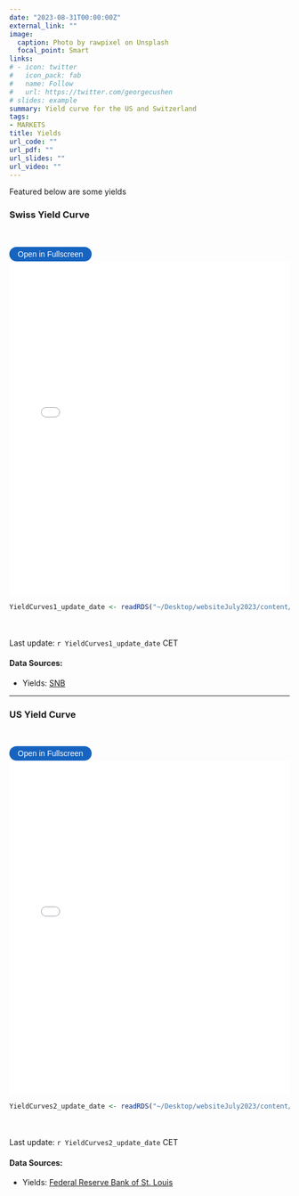 ```yaml
---
date: "2023-08-31T00:00:00Z"
external_link: ""
image: 
  caption: Photo by rawpixel on Unsplash
  focal_point: Smart
links:
# - icon: twitter
#   icon_pack: fab
#   name: Follow
#   url: https://twitter.com/georgecushen
# slides: example
summary: Yield curve for the US and Switzerland
tags:
- MARKETS
title: Yields
url_code: ""
url_pdf: ""
url_slides: ""
url_video: ""
---
```

<!-- {{< load-plotly >}} -->

Featured below are some yields

### Swiss Yield Curve
<br> 

<button onclick="toggleFullscreen('iframe1')" style="font-size: 14px; padding: 5px 15px; border: none; border-radius: 20px; background-color: #1664c0; color: white; cursor: pointer; transition: background-color 0.3s;" onmouseover="this.style.backgroundColor='#0056b3'" onmouseout="this.style.backgroundColor='#007BFF'">Open in Fullscreen</button>
<iframe id="iframe1" src="YieldCurves1.html" width="100%" height="600px" frameborder="0"> </iframe>

```r
YieldCurves1_update_date <- readRDS("~/Desktop/websiteJuly2023/content/project/YieldCurves/YieldCurves1_update_date.rds")
``` 

<br> <br> 
Last update: `r YieldCurves1_update_date` CET

#### Data Sources: 
* Yields: [SNB](https://data.snb.ch/api/cube/rendoblid/data/csv/de)
  
***


### US Yield Curve
<br> 

<button onclick="toggleFullscreen('iframe2')" style="font-size: 14px; padding: 5px 15px; border: none; border-radius: 20px; background-color: #1664c0; color: white; cursor: pointer; transition: background-color 0.3s;" onmouseover="this.style.backgroundColor='#0056b3'" onmouseout="this.style.backgroundColor='#007BFF'">Open in Fullscreen</button>
<iframe id="iframe2" src="YieldCurves2.html" width="100%" height="600px" frameborder="0"> </iframe>

```r
YieldCurves2_update_date <- readRDS("~/Desktop/websiteJuly2023/content/project/YieldCurves/YieldCurves2_update_date.rds")
``` 

<br> <br> 
Last update: `r YieldCurves2_update_date` CET

#### Data Sources: 
* Yields: [Federal Reserve Bank of St. Louis](https://fred.stlouisfed.org/searchresults/?st=Market%20Yield%20on%20U.S.%20Treasury%20Securities)

